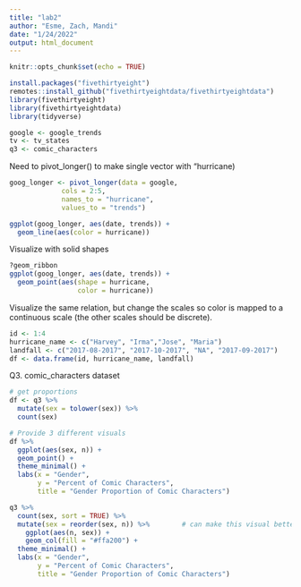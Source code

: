 ---
title: "lab2"
author: "Esme, Zach, Mandi"
date: "1/24/2022"
output: html_document
---

```{r setup, include=FALSE}
knitr::opts_chunk$set(echo = TRUE)
```

```{r load-data}
install.packages("fivethirtyeight")
remotes::install_github("fivethirtyeightdata/fivethirtyeightdata")
library(fivethirtyeight)
library(fivethirtyeightdata)
library(tidyverse)
```


```{r}
google <- google_trends
tv <- tv_states
q3 <- comic_characters
```

Need to pivot_longer() to make single vector with "hurricane)
```{r}
goog_longer <- pivot_longer(data = google,
             cols = 2:5,
             names_to = "hurricane",
             values_to = "trends")
```

```{r}
ggplot(goog_longer, aes(date, trends)) +
  geom_line(aes(color = hurricane))
```

Visualize with solid shapes
```{r}
?geom_ribbon
ggplot(goog_longer, aes(date, trends)) +
  geom_point(aes(shape = hurricane,
                 color = hurricane))
```

Visualize the same relation, but change the scales so color is mapped to a continuous scale (the other scales should be discrete).
```{r}
id <- 1:4
hurricane_name <- c("Harvey", "Irma","Jose", "Maria")
landfall <- c("2017-08-2017", "2017-10-2017", "NA", "2017-09-2017")
df <- data.frame(id, hurricane_name, landfall)
```



Q3. comic_characters dataset
<!-- working on this -->
```{r}
# get proportions
df <- q3 %>%
  mutate(sex = tolower(sex)) %>% 
  count(sex)

# Provide 3 different visuals
df %>% 
  ggplot(aes(sex, n)) +
  geom_point() +
  theme_minimal() +
  labs(x = "Gender",
       y = "Percent of Comic Characters",
       title = "Gender Proportion of Comic Characters")

q3 %>% 
  count(sex, sort = TRUE) %>% 
  mutate(sex = reorder(sex, n)) %>%        # can make this visual better
    ggplot(aes(n, sex)) +
    geom_col(fill = "#ffa200") +
  theme_minimal() +
  labs(x = "Gender",
       y = "Percent of Comic Characters",
       title = "Gender Proportion of Comic Characters")

```

